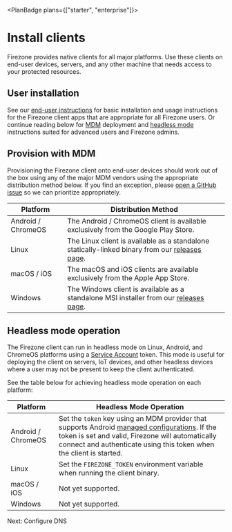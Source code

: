
<PlanBadge plans={["starter", "enterprise"]}>

# Install clients

</PlanBadge>

Firezone provides native clients for all major platforms. Use these clients on
end-user devices, servers, and any other machine that needs access to your
protected resources.

## User installation

See our [end-user instructions](/kb/user-guides/) for basic installation and
usage instructions for the Firezone client apps that are appropriate for all
Firezone users. Or continue reading below for [MDM](#deploy-with-mdm) deployment
and [headless mode](#headless-mode-operation) instructions suited for advanced
users and Firezone admins.

## Provision with MDM

Provisioning the Firezone client onto end-user devices should work out of the
box using any of the major MDM vendors using the appropriate distribution method
below. If you find an exception, please
[open a GitHub issue](https://www.github.com/firezone/firezone/issues/new/choose)
so we can prioritize appropriately.

| Platform           | Distribution Method                                                                                                                                 |
| ------------------ | --------------------------------------------------------------------------------------------------------------------------------------------------- |
| Android / ChromeOS | The Android / ChromeOS client is available exclusively from the Google Play Store.                                                                  |
| Linux              | The Linux client is available as a standalone statically-linked binary from our [releases page](https://www.github.com/firezone/firezone/releases). |
| macOS / iOS        | The macOS and iOS clients are available exclusively from the Apple App Store.                                                                       |
| Windows            | The Windows client is available as a standalone MSI installer from our [releases page](https://www.github.com/firezone/firezone/releases).          |

## Headless mode operation

The Firezone client can run in headless mode on Linux, Android, and ChromeOS
platforms using a [Service Account](/kb/authenticate/service-accounts) token.
This mode is useful for deploying the client on servers, IoT devices, and other
headless devices where a user may not be present to keep the client
authenticated.

See the table below for achieving headless mode operation on each platform:

| Platform           | Headless Mode Operation                                                                                                                                                                                                                                                               |
| ------------------ | ------------------------------------------------------------------------------------------------------------------------------------------------------------------------------------------------------------------------------------------------------------------------------------- |
| Android / ChromeOS | Set the `token` key using an MDM provider that supports Android [managed configurations](https://developer.android.com/work/managed-configurations). If the token is set and valid, Firezone will automatically connect and authenticate using this token when the client is started. |
| Linux              | Set the `FIREZONE_TOKEN` environment variable when running the client binary.                                                                                                                                                                                                         |
| macOS / iOS        | Not yet supported.                                                                                                                                                                                                                                                                    |
| Windows            | Not yet supported.                                                                                                                                                                                                                                                                    |

<NextStep href="/kb/deploy/dns">Next: Configure DNS</NextStep>

<SupportOptions />

